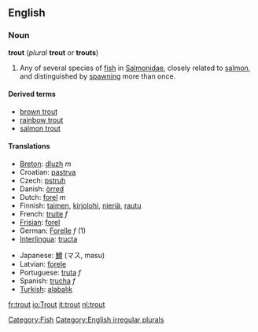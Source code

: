 {{wikipedia}}
==English==

=== Noun ===
'''trout''' (''plural'' '''trout''' or '''trouts''')
# Any of several species of [[fish]] in [[Salmonidae]], closely related to [[salmon]], and distinguished by [[spawn]]ing more than once.

==== Derived terms ====
*[[brown trout]]
*[[rainbow trout]]
*[[salmon trout]]

==== Translations ====
{{top}}
*[[Breton]]: [[dluzh]] ''m''
*Croatian: [[pastrva]]
*Czech: [[pstruh]]
*Danish: [[örred]]
*Dutch: [[forel]] ''m''
*Finnish: [[taimen]], [[kirjolohi]], [[nieriä]], [[rautu]]
*French: [[truite]] ''f''
*[[Frisian]]: [[forel]]
*German: [[Forelle]] ''f'' (1)
*[[Interlingua]]: [[tructa]]
{{mid}}
*Japanese: [[鱒]] (マス, masu)
*Latvian: [[forele]] {{f}}
*Portuguese: [[truta]] ''f''
*Spanish: [[trucha]] ''f''
*[[Turkish]]: [[alabalık]]
{{bottom}}

[[Category:Fish]]
[[Category:English irregular plurals]]

[[fr:trout]]
[[io:Trout]]
[[it:trout]]
[[nl:trout]]